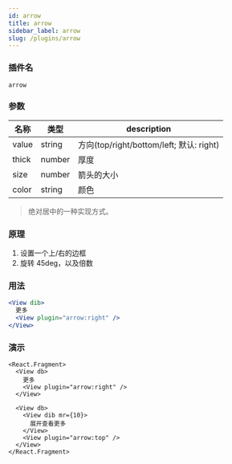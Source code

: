 ```yaml
---
id: arrow
title: arrow
sidebar_label: arrow
slug: /plugins/arrow
---
```


### 插件名

```config
arrow
```

### 参数

<!-- value: 'right', thick: 1, size: 3, color: 'gray' -->

| 名称  | 类型   | description                              |
| ----- | ------ | ---------------------------------------- |
| value | string | 方向(top/right/bottom/left; 默认: right) |
| thick | number | 厚度                                     |
| size  | number | 箭头的大小                               |
| color | string | 颜色                                     |

> 绝对居中的一种实现方式。

### 原理

1. 设置一个上/右的边框
2. 旋转 45deg，以及倍数

### 用法

```jsx
<View dib>
  更多
  <View plugin="arrow:right" />
</View>
```

### 演示

```tsx live
<React.Fragment>
  <View db>
    更多
    <View plugin="arrow:right" />
  </View>

  <View db>
    <View dib mr={10}>
      展开查看更多
    </View>
    <View plugin="arrow:top" />
  </View>
</React.Fragment>
```
